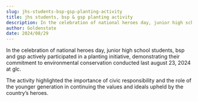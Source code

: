 ```yaml
---
slug: jhs-students-bsp-gsp-planting-activity
title: jhs students, bsp & gsp planting activity
description: In the celebration of national heroes day, junior high school students, bsp and gsp actively...
author: Goldenstate
date: 2024/08/29
---
```


In the celebration of national heroes day, junior high school students, bsp and gsp actively participated in a planting initiative, demonstrating their commitment to environmental conservation conducted last august 23, 2024 at glc.

The activity highlighted the importance of civic responsibility and the role of the younger generation in continuing the values and ideals upheld by the country’s heroes.